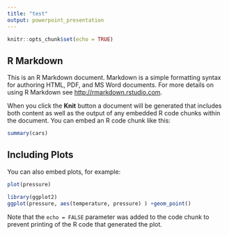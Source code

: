 ```yaml
---
title: "test"
output: powerpoint_presentation
---
```


```r
knitr::opts_chunk$set(echo = TRUE)
```

## R Markdown

This is an R Markdown document. Markdown is a simple formatting syntax for authoring HTML, PDF, and MS Word documents. For more details on using R Markdown see <http://rmarkdown.rstudio.com>.

When you click the **Knit** button a document will be generated that includes both content as well as the output of any embedded R code chunks within the document. You can embed an R code chunk like this:

```r
summary(cars)
```

## Including Plots

You can also embed plots, for example:

```r
plot(pressure)
```

```r
library(ggplot2)
ggplot(pressure, aes(temperature, pressure) ) +geom_point()
```

Note that the `echo = FALSE` parameter was added to the code chunk to prevent printing of the R code that generated the plot.
